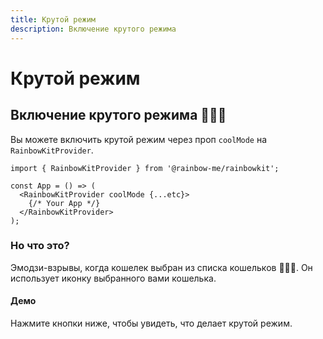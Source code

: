 ```yaml
---
title: Крутой режим
description: Включение крутого режима
---
```


# Крутой режим

## Включение крутого режима 🌈🌈🌈

Вы можете включить крутой режим через проп `coolMode` на `RainbowKitProvider`.

```tsx
import { RainbowKitProvider } from '@rainbow-me/rainbowkit';

const App = () => (
  <RainbowKitProvider coolMode {...etc}>
    {/* Your App */}
  </RainbowKitProvider>
);
```

### Но что это?

Эмодзи-взрывы, когда кошелек выбран из списка кошельков 🌈🌈🌈. Он использует иконку выбранного вами кошелька.

#### Демо

Нажмите кнопки ниже, чтобы увидеть, что делает крутой режим.

<CoolMode />
